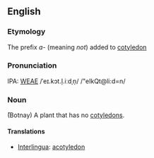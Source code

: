 ==English==
===Etymology===
The prefix ''a-'' (meaning ''not'') added to [[cotyledon]]

===Pronunciation===
IPA: [[WEAE]] /ˈeɪ.kɔt.l̩.iːdˌn̩/ 
/"eIkQt@li:d=n/

===Noun===
̄(Botnay) A plant that has no [[cotyledon]]s.

==== Translations ====
*[[Interlingua]]: [[acotyledon]]